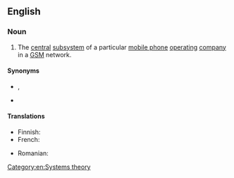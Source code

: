 ==English==

===Noun===
{{en-noun}}

# {{lb|en|telecommunications}} The [[central]] [[subsystem]] of a particular [[mobile phone]] [[operating]] [[company]] in a [[GSM]] network.

====Synonyms====
* {{l|en|network and switching subsystem}}, {{l|en|NSS}}
* {{l|en|GSM core network}}

====Translations====
{{trans-top|subsystem in a GSM network}}
* Finnish: {{t|fi|keskusjärjestelmä}}
* French: {{t|fr|sous-système réseau}}
{{trans-mid}}
* Romanian: {{t|ro|subsistem de rețea}}
{{trans-bottom}}

[[Category:en:Systems theory]]